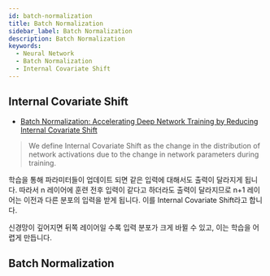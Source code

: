 ```yaml
---
id: batch-normalization
title: Batch Normalization
sidebar_label: Batch Normalization
description: Batch Normalization
keywords:
  - Neural Network
  - Batch Normalization
  - Internal Covariate Shift
---
```


## Internal Covariate Shift

- [Batch Normalization: Accelerating Deep Network Training by Reducing Internal Covariate Shift](https://arxiv.org/abs/1502.03167)

> We define Internal Covariate Shift as the change in the distribution of network activations due to the change in network parameters during training.

학습을 통해 파라미터들이 업데이트 되면 같은 입력에 대해서도 출력이 달라지게 됩니다. 따라서 n 레이어에 훈련 전후 입력이 같다고 하더라도 출력이 달라지므로 n+1 레이어는 이전과 다른 분포의 입력을 받게 됩니다. 이를 Internal Covariate Shift라고 합니다.

신경망이 깊어지면 뒤쪽 레이어일 수록 입력 분포가 크게 바뀔 수 있고, 이는 학습을 어렵게 만듭니다.

## Batch Normalization

